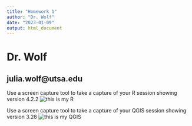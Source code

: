 ---
title: "Homework 1"
author: "Dr. Wolf"
date: "2023-01-09"
output: html_document
---

# Dr. Wolf

## julia.wolf@utsa.edu

Use a screen capture tool to take a capture of your R session showing version 4.2.2
![this is my R](C:/Users/xee291/OneDrive - University of Texas at San Antonio/Documents/UTSA 2022-2023/GIS Class/Homework 1/part3_screenshot.png)

Use a screen capture tool to take a capture of your QGIS session showing version 3.28
![this is my QGIS](C:/Users/xee291/OneDrive - University of Texas at San Antonio/Documents/UTSA 2022-2023/GIS Class/Homework 1/part4_screenshot.png) 